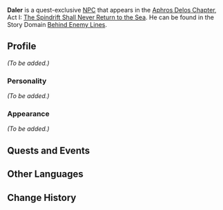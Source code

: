 {{Meta
<!-- Remove this template after adding the missing info -->
|missing_NPC_profile  = yes
}}
{{Character Infobox
|type             = Quest NPC
|image            = NPC Daler.png
|region           = Mondstadt
|region2          = Snezhnaya
|affiliation      = Fatui
}}
'''Daler''' is a quest-exclusive [[NPC]] that appears in the [[Aphros Delos Chapter]], Act I: [[The Spindrift Shall Never Return to the Sea]]. He can be found in the Story Domain [[Behind Enemy Lines]].

==Profile==
<!--detailed story/lore information goes here-->
''(To be added.)''

===Personality===
''(To be added.)''

===Appearance===
''(To be added.)''

==Quests and Events==
{{Quests and Events}}

==Other Languages==
{{Other Languages
|default_hidden = 1
|en      = Daler
|zhs     = 达列尔
|zhs_rm  = Dáliè'ěr
|zht     = 達列爾
|zht_rm  = Dáliè'ěr
|ja      = ダレル
|ja_rm   = Dareru
|ko      = 달레르
|ko_rm   = Dallereu
|es      = Daler
|fr      = Daler
|ru      = Далер
|th      = Daler
|vi      = Daler
|de      = Daler
|id      = Daler
|pt      = Daler
|tr      = Daler
|it      = Daler
}}

==Change History==
{{Change History|1.5}}